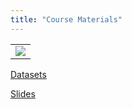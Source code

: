 ```yaml
---
title: "Course Materials"
---
```


----------------------
![](images/banner.jpg)
---------------------


[Datasets](data/)

[Slides](slides/)

